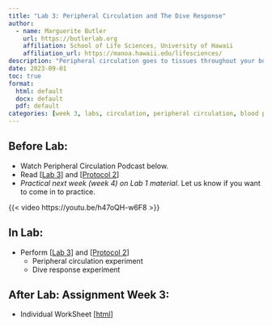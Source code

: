 ```yaml
---
title: "Lab 3: Peripheral Circulation and The Dive Response"
author:
  - name: Marguerite Butler
    url: https://butlerlab.org
    affiliation: School of Life Sciences, University of Hawaii
    affiliation_url: https://manoa.hawaii.edu/lifesciences/
description: "Peripheral circulation goes to tissues throughout your body and to the extremeties. One of the most interesting adjustments to peripheral circulation is the dive response."
date: 2023-09-01
toc: true
format: 
  html: default
  docx: default
  pdf: default
categories: [week 3, labs, circulation, peripheral circulation, blood pressure, dive response]
---
```


## Before Lab:

- Watch Peripheral Circulation Podcast below.
- Read \[[Lab 3](Lab3-human-peripheral-circulation-dive-response)\] and \[[Protocol 2](../Protocols/p2-measuring-blood-pressure.pdf)\]
- _Practical next week (week 4) on Lab 1 material_.  Let us know if you want to come in to practice. 

{{< video https://youtu.be/h47oQH-w6F8 >}}

## In Lab: 

- Perform \[[Lab 3](Lab3-human-peripheral-circulation-dive-response)\] and \[[Protocol 2](../Protocols/p2-measuring-blood-pressure.pdf)\]
  - Peripheral circulation experiment
  - Dive response experiment 

## After Lab: Assignment Week 3:

- Individual WorkSheet \[[html](Lab3ws.qmd)\]

